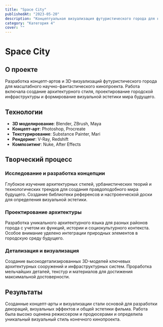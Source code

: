 ```yaml
---
title: "Space City"
publishedAt: "2023-05-20"
description: "Концептуальная визуализация футуристического города для научно-фантастического фильма"
category: "Категория 4"
cover: ""
---
```


# Space City

## О проекте

Разработка концепт-артов и 3D-визуализаций футуристического города для масштабного научно-фантастического кинопроекта. Работа включала создание архитектурного стиля, проектирование городской инфраструктуры и формирование визуальной эстетики мира будущего.

## Технологии

- **3D моделирование**: Blender, ZBrush, Maya
- **Концепт-арт**: Photoshop, Procreate
- **Текстурирование**: Substance Painter, Mari
- **Рендеринг**: V-Ray, Redshift
- **Композитинг**: Nuke, After Effects

## Творческий процесс

### Исследование и разработка концепции

Глубокое изучение архитектурных стилей, урбанистических теорий и технологических трендов для создания правдоподобного мира будущего. Создание библиотеки референсов и настроенческой доски для определения визуальной эстетики.

### Проектирование архитектуры

Разработка уникального архитектурного языка для разных районов города с учетом их функций, истории и социокультурного контекста. Особое внимание уделено интеграции природных элементов в городскую среду будущего.

### Детализация и визуализация

Создание высокодетализированных 3D-моделей ключевых архитектурных сооружений и инфраструктурных систем. Проработка мельчайших деталей, текстур и материалов для достижения максимальной достоверности.

## Результаты

Созданные концепт-арты и визуализации стали основой для разработки декораций, визуальных эффектов и общей эстетики фильма. Работа была высоко оценена режиссером и продюсерами и определила уникальный визуальный стиль конечного кинопроекта. 